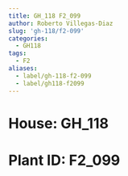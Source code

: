 ```yaml
---
title: GH_118 F2_099
author: Roberto Villegas-Diaz
slug: 'gh-118/f2-099'
categories:
  - GH118
tags:
  - F2
aliases:
  - label/gh-118-f2-099
  - label/gh118-f2099
---
```


# **House**: GH_118
# **Plant ID**: F2_099
